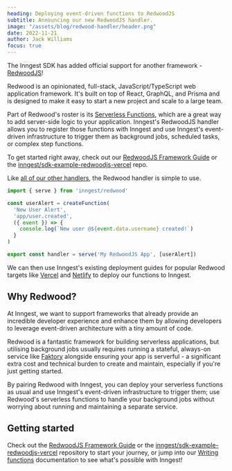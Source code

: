 ```yaml
---
heading: Deploying event-driven functions to RedwoodJS
subtitle: Announcing our new RedwoodJS handler.
image: "/assets/blog/redwood-handler/header.png"
date: 2022-11-21
author: Jack Williams
focus: true
---
```


The Inngest SDK has added official support for another framework - [RedwoodJS](https://redwoodjs.com/)!

Redwood is an opinionated, full-stack, JavaScript/TypeScript web application framework. It's built on top of React, GraphQL, and Prisma and is designed to make it easy to start a new project and scale to a large team.

Part of Redwood's roster is its [Serverless Functions](https://redwoodjs.com/docs/serverless-functions), which are a great way to add server-side logic to your application. Inngest's RedwoodJS handler allows you to register those functions with Inngest and use Inngest's event-driven infrastructure to trigger them as background jobs, scheduled tasks, or complex step functions.

<aside>To get started right away, check out our <a href="/docs/frameworks/redwoodjs?ref=blog-redwood-handler">RedwoodJS Framework Guide</a> or the <a href="https://github.com/inngest/sdk-example-redwoodjs-vercel">inngest/sdk-example-redwoodjs-vercel</a> repo.</aside>

Like [all of our other handlers](https://www.inngest.com/docs/functions?ref=blog-redwood-handler#serving), the Redwood handler is simple to use.

```ts
import { serve } from 'inngest/redwood'

const userAlert = createFunction(
  'New User Alert',
  'app/user.created',
  ({ event }) => {
    console.log(`New user @${event.data.username} created!`)
  }
)

export const handler = serve('My RedwoodJS App', [userAlert])
```

We can then use Inngest's existing deployment guides for popular Redwood targets like [Vercel](/docs/deploy/vercel?ref=blog-redwood-handler) and [Netlify](/docs/deploy/netlify?ref=blog-redwood-handler) to deploy our functions to Inngest.

## Why Redwood?

At Inngest, we want to support frameworks that already provide an incredible developer experience and enhance them by allowing developers to leverage event-driven architecture with a tiny amount of code.

Redwood is a fantastic framework for building serverless applications, but utilising background jobs usually requires running a stateful, always-on service like [Faktory](https://contribsys.com/faktory/) alongside ensuring your app is serverful - a significant extra cost and technical burden to create and maintain, especially if you're just getting started.

By pairing Redwood with Inngest, you can deploy your serverless functions as usual and use Inngest's event-driven infrastructure to trigger them; use Redwood's serverless functions to handle your background jobs without worrying about running and maintaining a separate service.

## Getting started

Check out the [RedwoodJS Framework Guide](/docs/frameworks/redwoodjs?ref=blog-redwood-handler) or the [inngest/sdk-example-redwoodjs-vercel](https://github.com/inngest/sdk-example-redwoodjs-vercel) repository to start your journey, or jump into our [Writing functions](/docs/functions?ref=blog-redwood-handler) documentation to see what's possible with Inngest!

